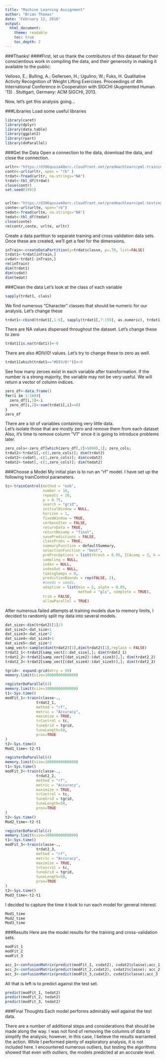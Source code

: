 ---
title: "Machine Learning Assignment"
author: "Brian Thomas"
date: "February 12, 2016"
output:
  html_document:
    theme: readable
    toc: true
    toc_depth: 2
---

###Thanks!
####First, let us thank the contributors of this dataset for their conscientious work in compiling the data, and their generosity in making it available to the public:

Velloso, E.; Bulling, A.; Gellersen, H.; Ugulino, W.; Fuks, H. Qualitative Activity Recognition of Weight Lifting Exercises. Proceedings of 4th International Conference in Cooperation with SIGCHI (Augmented Human '13) . Stuttgart, Germany: ACM SIGCHI, 2013.

Now, let's get this analysis going...

###Libraries
Load some useful libraries

```{r, message=FALSE, comment="> ", warning=FALSE, cache=TRUE}
library(caret)
library(dplyr)
library(data.table)
library(ggplot2)
library(rpart)
library(doParallel)

```

###Get the Data
Open a connection to the data, download the data, and close the connection.
```{r, message=FALSE, echo=TRUE, comment="> ", warning=FALSE, cache=TRUE}

urltr<-"https://d396qusza40orc.cloudfront.net/predmachlearn/pml-training.csv"
contr<-url(urltr, open = "rb" )
trdat<-fread(urltr, na.strings="NA")
trdat<-tbl_df(trdat)
close(contr)
set.seed(1991)


urlte<-"https://d396qusza40orc.cloudfront.net/predmachlearn/pml-testing.csv"
conte<-url(urlte, open="rb")
tedat<-fread(urlte, na.strings="NA")
tedat<-tbl_df(tedat)
close(conte)
rm(contr,conte, urlte, urltr)

```

Create a data partition to separate training and cross validation data sets.  Once these are created, we'll get a feel for the dimensions.
```{r, message=FALSE, echo=TRUE, comment="> ", warning=FALSE, cache=TRUE}
inTrain<-createDataPartition(y=trdat$classe, p=.70, list=FALSE)
trdat1<-trdat[inTrain,]
cvdat<-trdat[-inTrain,]
rm(inTrain)
dim(trdat1)
dim(cvdat)
dim(tedat)
```

###Clean the data
Let's look at the class of each variable
```{r, message=FALSE, echo=TRUE, comment="> ", warning=FALSE, cache=TRUE}
sapply(trdat1, class) 
```

We find numerous "Character" classes that should be numeric for our analysis.
Let's change these
```{r, message=FALSE, echo=TRUE, comment="> ", warning=FALSE, cache=TRUE}
trdat1<-cbind(trdat1[,1:6], sapply(trdat1[,7:159], as.numeric), trdat1[,160])
```

There are NA values dispersed throughout the dataset.  Let's change these to zero
```{r, message=FALSE, echo=TRUE, comment="> ", warning=FALSE, cache=TRUE}
trdat1[is.na(trdat1)]<-0
```

There are also #DIV/0! values.  Let's try to change these to zero as well.
```{r, message=FALSE, echo=TRUE, comment="> ", warning=FALSE, cache=TRUE}
trdat1[which(trdat1=="#DIV/0!")]<-0
```


See how many zeroes exist in each variable after transformation.  If the number is a strong majority, the variable may not be very useful.  We will return a vector of column indices.
```{r, message=FALSE, echo=TRUE, comment="> ", warning=FALSE, cache=TRUE}
zero_df<-data.frame()
for(i in 1:160){
  zero_df[i,1]<-i
  zero_df[i,2]<-sum(trdat1[,i]==0)
}
zero_df
```

There are a lot of variables containing very little data.  
Let's isolate those that are mostly zero and remove them from each dataset
Also, it's time to remove column "V1" since it is going to introduce problems later.
```{r, message=FALSE, echo=TRUE, comment="> ", warning=FALSE, cache=TRUE}
zero_cols<-zero_df[which(zero_df[,2]>5000),1]; zero_cols;
trdat2<-trdat1[,-c(1,zero_cols)]; dim(trdat2)
cvdat2<-cvdat[,-c(1,zero_cols)]; dim(cvdat2)
tedat2<-tedat[,-c(1,zero_cols)]; dim(tedat2)
```

###Choose a Model
My initial plan is to run an "rf" model.  I have set up the following trainControl parameters.
```{r, message=FALSE, echo=TRUE, comment="> ", warning=FALSE, cache=TRUE}
tc<-trainControl(method = "oob",
                 number = 10,
                 repeats = 10,
                 p = 0.75,
                 search = "grid",
                 initialWindow = NULL,
                 horizon = 1,
                 fixedWindow = TRUE,
                 verboseIter = FALSE,
                 returnData = TRUE,
                 returnResamp = "final",
                 savePredictions = FALSE,
                 classProbs = TRUE,
                 summaryFunction = defaultSummary,
                 selectionFunction = "best",
                 preProcOptions = list(thresh = 0.95, ICAcomp = 3, k = 5),
                 sampling = NULL,
                 index = NULL,
                 indexOut = NULL,
                 timingSamps = 0,
                 predictionBounds = rep(FALSE, 2),
                 #seeds = seeds,
                 adaptive = list(min = 5, alpha = 0.05,
                                 method = "gls", complete = TRUE),
                 trim = FALSE,
                 allowParallel = TRUE)
```

After numerous failed attempts at training models due to memory limits,
I decided to randomly split my data into several models.
```{r, message=FALSE, echo=TRUE, comment="> ", warning=FALSE, cache=TRUE}
dat_size<-dim(trdat2)[1]/3
dat_size2<-dat_size+1
dat_size3<-dat_size*2
dat_size4<-dat_size3+1
dat_size5<-dat_size*3
samp_vect<-sample(dim(trdat2)[1],dim(trdat2)[1],replace = FALSE)
trdat2_1<-trdat2[samp_vect[1:dat_size],]; dim(trdat2_1)
trdat2_2<-trdat2[samp_vect[(dat_size2):(dat_size3)],]; dim(trdat2_2)
trdat2_3<-trdat2[samp_vect[(dat_size4):(dat_size5)],]; dim(trdat2_3)
```

```{r, message=FALSE, echo=TRUE, comment="> ", warning=FALSE, cache=TRUE}
tgrid<- expand.grid(mtry = 50)
memory.limit(size=10000000000000)

registerDoParallel(4)
memory.limit(size=10000000000000)
t1<-Sys.time()
modFit_1<-train(classe~., 
              trdat2_1, 
              method = "rf",  
              metric = "Accuracy",   
              maximize = TRUE,
              trControl = tc, 
              tuneGrid = tgrid,
              tuneLength=50,
              prox=TRUE
)
t2<-Sys.time()
Mod1_time<-t2-t1

registerDoParallel(4)
memory.limit(size=10000000000000)
t1<-Sys.time()
modFit_2<-train(classe~., 
              trdat2_2, 
              method = "rf",  
              metric = "Accuracy",   
              maximize = TRUE,
              trControl = tc, 
              tuneGrid = tgrid,
              tuneLength=50,
              prox=TRUE
)
t2<-Sys.time()
Mod2_time<-t2-t1

registerDoParallel(4)
memory.limit(size=10000000000000)
t1<-Sys.time()
modFit_3<-train(classe~., 
              trdat2_3, 
              method = "rf",  
              metric = "Accuracy",   
              maximize = TRUE,
              trControl = tc, 
              tuneGrid = tgrid,
              tuneLength=50,
              prox=TRUE
)
t2<-Sys.time()
Mod3_time<-t2-t1
```

I decided to capture the time it took to run each model for general interest.
```{r, message=FALSE, echo=TRUE, comment="> ", warning=FALSE, cache=TRUE}
Mod1_time
Mod2_time
Mod3_time
```

###Results
Here are the model results for the training and cross-validation sets.
```{r, message=FALSE, echo=TRUE, comment="> ", warning=FALSE, cache=TRUE}
modFit_1
modFit_2
modFit_3

acc_1<-confusionMatrix(predict(modFit_1, cvdat2), cvdat2$classe);acc_1
acc_2<-confusionMatrix(predict(modFit_2,cvdat2), cvdat2$classe); acc_2
acc_3<-confusionMatrix(predict(modFit_3,cvdat2), cvdat2$classe);acc_3
```

All that is left is to predict against the test set.
```{r, message=FALSE, echo=TRUE, comment="> ", warning=FALSE, cache=TRUE}
predict(modFit_1, tedat2)
predict(modFit_2, tedat2)
predict(modFit_3, tedat2)
```

###Final Thoughts
Each model performs admirably well against the test data.

There are a number of additional steps and considerations that should be made along the way.  I was not fond of removing the columns of data to simplify the analysis; however, in this case, I believe the results warranted the action.  While I performed plenty of exploratory analysis, it is not included here.  I encountered numerous outliers, but testing the algorithms showed that even with outliers, the models predicted at an accurate level.